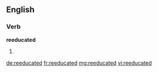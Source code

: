 ==English==

===Verb===
'''reeducated'''

# {{en-past of|reeducate}}

[[de:reeducated]]
[[fr:reeducated]]
[[mg:reeducated]]
[[vi:reeducated]]